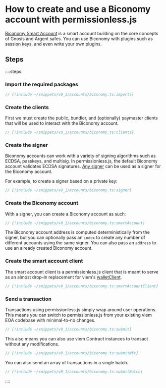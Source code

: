 
<VersionWarning version="0.1" />

# How to create and use a Biconomy account with permissionless.js

[Biconomy Smart Account](https://github.com/bcnmy/scw-contracts) is a smart account building on the core concepts of Gnosis and Argent safes. You can use Biconomy with plugins such as session keys, and even write your own plugins.

## Steps

::::steps

### Import the required packages

```ts
// [!include ~/snippets/v0_1/accounts/biconomy.ts:imports]
```

### Create the clients

First we must create the public, bundler, and (optionally) paymaster clients that will be used to interact with the Biconomy account.

```ts
// [!include ~/snippets/v0_1/accounts/biconomy.ts:clients]
```

### Create the signer

Biconomy accounts can work with a variety of signing algorithms such as ECDSA, passkeys, and multisig. In permissionless.js, the default Biconomy account validates ECDSA signatures. [Any signer](/permissionless/how-to/signers) can be used as a signer for the Biconomy account.

For example, to create a signer based on a private key:

```ts
// [!include ~/snippets/v0_1/accounts/biconomy.ts:signer]
```

### Create the Biconomy account

With a signer, you can create a Biconomy account as such:

```ts
// [!include ~/snippets/v0_1/accounts/biconomy.ts:smartAccount]
```

The Biconomy account address is computed deterministically from the signer, but you can optionally pass an `index` to create any number of different accounts using the same signer. You can also pass an `address` to use an already created Biconomy account.

### Create the smart account client

The smart account client is a permissionless.js client that is meant to serve as an almost drop-in replacement for viem's [walletClient](https://viem.sh/docs/clients/wallet.html).

```ts
// [!include ~/snippets/v0_1/accounts/biconomy.ts:smartAccountClient]
```

### Send a transaction

Transactions using permissionless.js simply wrap around user operations. This means you can switch to permissionless.js from your existing viem EOA codebase with minimal-to-no changes.

```ts
// [!include ~/snippets/v0_1/accounts/biconomy.ts:submit]
```

This also means you can also use viem Contract instances to transact without any modifications.

```ts
// [!include ~/snippets/v0_1/accounts/biconomy.ts:submitNft]
```

You can also send an array of transactions in a single batch.

```ts
// [!include ~/snippets/v0_1/accounts/biconomy.ts:submitBatch]
```

::::
